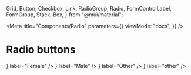   Grid,
  Button,
  Checkbox,
  Link,
  RadioGroup,
  Radio,
  FormControlLabel,
  FormGroup,
  Stack,
  Box,
} from "@mui/material";

<Meta
  title="Components/Radio"
  parameters={{
    viewMode: "docs",
  }}
/>

# Radio buttons

<Canvas>
  <Story name="Radio" args={{}}>
    <BrowserRouter>
      <Stack spacing={2} direction="column">
        <Box>
          <RadioGroup
            row
            aria-labelledby="demo-row-radio-buttons-group-label"
            name="row-radio-buttons-group"
          >
            <FormControlLabel
              value="female"
              control={<Radio />}
              label="Female"
            />
            <FormControlLabel value="male" control={<Radio />} label="Male" />
            <FormControlLabel value="other" control={<Radio />} label="Other" />
            <FormControlLabel
              value="disabled"
              disabled
              control={<Radio />}
              label="other"
            />
          </RadioGroup>
        </Box>
      </Stack>
    </BrowserRouter>
  </Story>
</Canvas>
